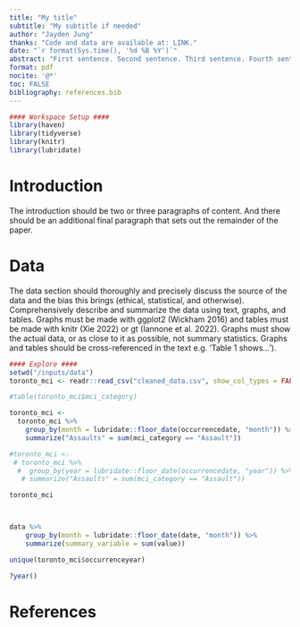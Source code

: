 ```yaml
---
title: "My title"
subtitle: "My subtitle if needed"
author: "Jayden Jung"
thanks: "Code and data are available at: LINK."
date: "`r format(Sys.time(), '%d %B %Y')`"
abstract: "First sentence. Second sentence. Third sentence. Fourth sentence."
format: pdf
nocite: '@*'
toc: FALSE
bibliography: references.bib
---
```


```r
#### Workspace Setup ####
library(haven)
library(tidyverse)
library(knitr)
library(lubridate)
```

# Introduction

The introduction should be two or three paragraphs of content. And there should be an additional final paragraph that sets out the remainder of the paper.

# Data

The data section should thoroughly and precisely discuss the source of the data and the bias this brings (ethical, statistical, and otherwise). Comprehensively describe and summarize the data using text, graphs, and tables. Graphs must be made with ggplot2 (Wickham 2016) and tables must be made with knitr (Xie 2022) or gt (Iannone et al. 2022). Graphs must show the actual data, or as close to it as possible, not summary statistics. Graphs and tables should be cross-referenced in the text e.g. 'Table 1 shows...').

```r
#### Explore ####
setwd("/inputs/data")
toronto_mci <- readr::read_csv("cleaned_data.csv", show_col_types = FALSE)

#table(toronto_mci$mci_category)

toronto_mci <-
  toronto_mci %>% 
    group_by(month = lubridate::floor_date(occurrencedate, "month")) %>% 
    summarize("Assaults" = sum(mci_category == "Assault"))

#toronto_mci <-
 # toronto_mci %>% 
  #  group_by(year = lubridate::floor_date(occurrencedate, "year")) %>% 
   # summarize("Assaults" = sum(mci_category == "Assault"))

toronto_mci



data %>% 
    group_by(month = lubridate::floor_date(date, "month")) %>%
    summarize(summary_variable = sum(value))

unique(toronto_mci$occurrenceyear)

?year()
```

\newpage

# References
